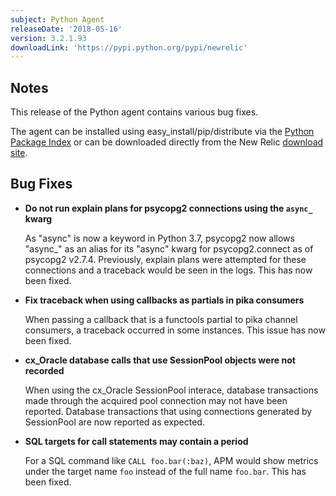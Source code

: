```yaml
---
subject: Python Agent
releaseDate: '2018-05-16'
version: 3.2.1.93
downloadLink: 'https://pypi.python.org/pypi/newrelic'
---
```


## Notes

This release of the Python agent contains various bug fixes.

The agent can be installed using easy_install/pip/distribute via the [Python Package Index](https://pypi.python.org/pypi/newrelic) or can be downloaded directly from the New Relic [download site](http://download.newrelic.com/python_agent/release).

## Bug Fixes

* **Do not run explain plans for psycopg2 connections using the `async_` kwarg**

  As "async" is now a keyword in Python 3.7, psycopg2 now allows "async\_" as an alias for its "async" kwarg for psycopg2.connect as of psycopg2 v2.7.4. Previously, explain plans were attempted for these connections and a traceback would be seen in the logs. This has now been fixed.
* **Fix traceback when using callbacks as partials in pika consumers**

  When passing a callback that is a functools partial to pika channel consumers, a traceback occurred in some instances. This issue has now been fixed.
* **cx_Oracle database calls that use SessionPool objects were not recorded**

  When using the cx_Oracle SessionPool interace, database transactions made through the acquired pool connection may not have been reported. Database transactions that using connections generated by SessionPool are now reported as expected.
* **SQL targets for call statements may contain a period**

  For a SQL command like `CALL foo.bar(:baz)`, APM would show metrics under the target name `foo` instead of the full name `foo.bar`. This has been fixed.
